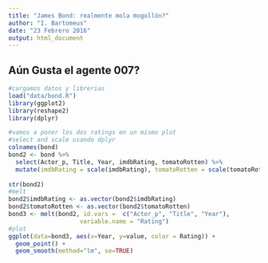 ```yaml
---
title: "James Bond: realmente mola mogollón?"
author: "I. Bartomeus"
date: "23 Febrero 2016"
output: html_document
---
```

  
Aún Gusta el agente 007?
------------------------------------

```r
#cargamos datos y librerias
load("data/bond.R")
library(ggplot2)
library(reshape2)
library(dplyr)

#vamos a poner los dos ratings en un mismo plot
#select and scale usando dplyr
colnames(bond)
bond2 <- bond %>% 
  select(Actor_p, Title, Year, imdbRating, tomatoRotten) %>% 
  mutate(imdbRating = scale(imdbRating), tomatoRotten = scale(tomatoRotten)) 
  
str(bond2)
#melt
bond2$imdbRating <- as.vector(bond2$imdbRating)
bond2$tomatoRotten <- as.vector(bond2$tomatoRotten)
bond3 <- melt(bond2, id.vars =  c("Actor_p", "Title", "Year"), 
                    variable.name = "Rating")
#plot
ggplot(data=bond3, aes(x=Year, y=value, color = Rating)) +  
  geom_point() +
  geom_smooth(method="lm", se=TRUE)
```


